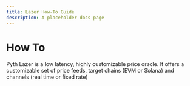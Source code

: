 ```yaml
---
title: Lazer How-To Guide
description: A placeholder docs page
---
```


# How To

Pyth Lazer is a low latency, highly customizable price oracle. It offers a customizable set of price feeds, target chains (EVM or Solana) and channels (real time or fixed rate)
